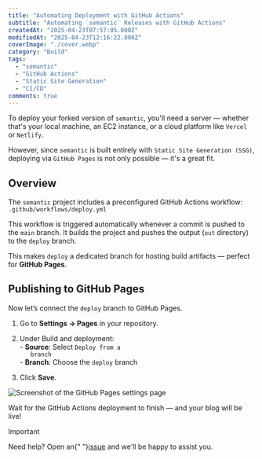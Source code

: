 ```yaml
---
title: "Automating Deployment with GitHub Actions"
subtitle: "Automating `semantic` Releases with GitHub Actions"
createdAt: "2025-04-23T07:57:05.000Z"
modifiedAt: "2025-04-23T12:16:22.000Z"
coverImage: "./cover.webp"
category: "Build"
tags:
  - "semantic"
  - "GitHub Actions"
  - "Static Site Generation"
  - "CI/CD"
comments: true
---
```


To deploy your forked version of `semantic`, you'll need a server — whether that's your local machine, an EC2 instance, or a cloud platform like `Vercel` or `Netlify`.

However, since `semantic` is built entirely with `Static Site Generation (SSG)`, deploying via `GitHub Pages` is not only possible — it's a great fit.

## Overview
The `semantic` project includes a preconfigured GitHub Actions workflow:
`.github/workflows/deploy.yml`

This workflow is triggered automatically whenever a commit is pushed to the `main` branch. It builds the project and pushes the output (`out` directory) to the `deploy` branch.

This makes `deploy` a dedicated branch for hosting build artifacts — perfect for **GitHub Pages**.

## Publishing to GitHub Pages

Now let’s connect the `deploy` branch to GitHub Pages.

1. <p>Go to <strong>Settings → Pages</strong> in your repository.</p>

2. <p>Under Build and deployment:<br/> - <strong>Source</strong>: Select <code>Deploy from a
      branch</code><br/> - <strong>Branch</strong>: Choose the <code>deploy</code> branch</p>

3. <p>Click <strong>Save</strong>.</p>

![Screenshot of the GitHub Pages settings page](./github-pages-setting.webp)

Wait for the GitHub Actions deployment to finish — and your blog will be live!

> [!IMPORTANT]
> Need help? Open an{" "}<a href="https://github.com/nylon-bricks/semantic/issues" target="_blank" rel="noopener noreferrer">issue</a> and we'll be happy to assist you.
